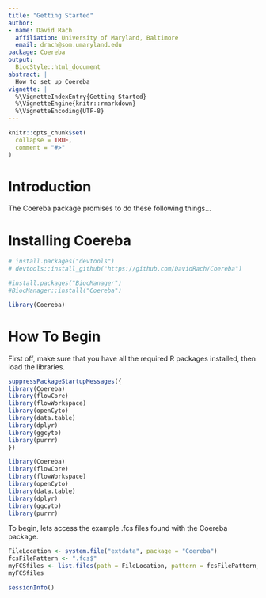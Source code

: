 ```yaml
---
title: "Getting Started"
author:
- name: David Rach
  affiliation: University of Maryland, Baltimore
  email: drach@som.umaryland.edu
package: Coereba
output:
  BiocStyle::html_document
abstract: |
  How to set up Coereba
vignette: |
  %\VignetteIndexEntry{Getting Started}
  %\VignetteEngine{knitr::rmarkdown}
  %\VignetteEncoding{UTF-8}
---
```


```r
knitr::opts_chunk$set(
  collapse = TRUE,
  comment = "#>"
)
```

# Introduction

The Coereba package promises to do these following things...

# Installing Coereba

```r
# install.packages("devtools")
# devtools::install_github("https://github.com/DavidRach/Coereba")

#install.packages("BiocManager")
#BiocManager::install("Coereba")

library(Coereba)
```

# How To Begin

First off, make sure that you have all the required R packages installed, then
load the libraries. 

```r
suppressPackageStartupMessages({
library(Coereba)
library(flowCore)
library(flowWorkspace)
library(openCyto)
library(data.table)
library(dplyr)
library(ggcyto)
library(purrr)  
})
```

```r
library(Coereba)
library(flowCore)
library(flowWorkspace)
library(openCyto)
library(data.table)
library(dplyr)
library(ggcyto)
library(purrr)
```

To begin, lets access the example .fcs files found with the Coereba package. 

```r
FileLocation <- system.file("extdata", package = "Coereba")
fcsFilePattern <- ".fcs$"
myFCSfiles <- list.files(path = FileLocation, pattern = fcsFilePattern, full.names = TRUE, recursive = TRUE)
myFCSfiles
```

```r
sessionInfo()
```
